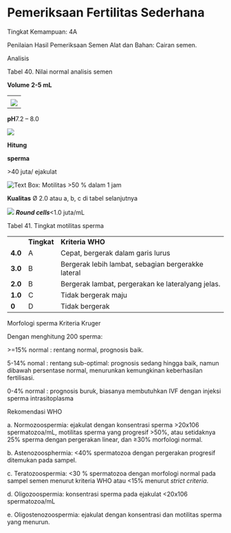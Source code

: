 # Pemeriksaan Fertilitas Sederhana 

Tingkat Kemampuan: 4A

Penilaian Hasil Pemeriksaan Semen Alat dan Bahan: Cairan semen.

Analisis

Tabel 40. Nilai normal analisis semen

 

**Volume** **2-5 mL**

| |
| --- |
| |
| ![](/1186/image904.gif) |

 

**pH**7.2 – 8.0

![](/1186/image905.gif)

 

**Hitung**

**sperma**

 

\>40 juta/ ejakulat

 

![Text Box: Motilitas	>50 % dalam 1 jam](/1186/image906.gif)

**Kualitas** Ø 2.0 atau a, b, c di tabel selanjutnya

![](/1186/image907.gif) **_Round cells_**\<1.0 juta/mL

 

 

Tabel 41. Tingkat motilitas sperma

| | | |
| --- | --- | --- |
| | **Tingkat** | **Kriteria WHO** |
| **4.0** | A | Cepat, bergerak dalam garis lurus |
| **3.0** | B | Bergerak lebih lambat, sebagian bergerakke lateral |
| **2.0** | B | Bergerak lambat, pergerakan ke lateralyang jelas. |
| **1.0** | C | Tidak bergerak maju |
| **0** | D | Tidak bergerak |

Morfologi sperma Kriteria Kruger

Dengan menghitung 200 sperma:

\>=15% normal : rentang normal, prognosis baik.

5-14% nomal : rentang sub-optimal: prognosis sedang hingga baik, namun dibawah persentase normal, menurunkan kemungkinan keberhasilan fertilisasi.

0-4% normal : prognosis buruk, biasanya membutuhkan IVF dengan injeksi sperma intrasitoplasma

Rekomendasi WHO

a. Normozoospermia: ejakulat dengan konsentrasi sperma >20x106 spermatozoa/mL, motilitas sperma yang progresif >50%, atau setidaknya 25% sperma dengan pergerakan linear, dan ≥30% morfologi normal.

b. Astenozoosphermia: \<40% spermatozoa dengan pergerakan progresif ditemukan pada sampel.

c. Teratozoospermia: \<30 % spermatozoa dengan morfologi normal pada sampel semen menurut kriteria WHO atau \<15% menurut _strict criteria_.

d. Oligozoospermia: konsentrasi sperma pada ejakulat \<20x106 spermatozoa/mL

e. Oligostenozoospermia: ejakulat dengan konsentrasi dan motilitas sperma yang menurun.
